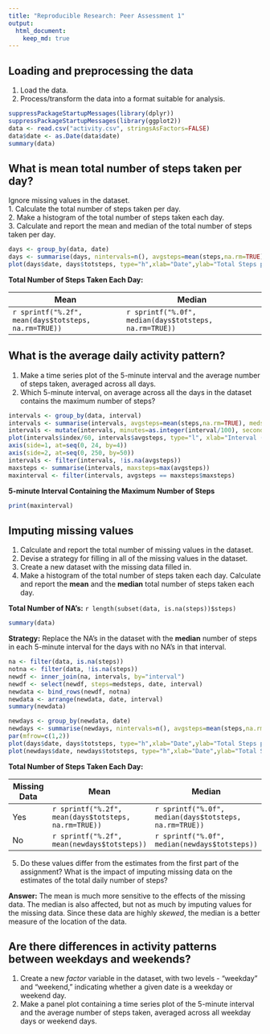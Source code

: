 ```yaml
---
title: "Reproducible Research: Peer Assessment 1"
output: 
  html_document:
    keep_md: true
---
```



## Loading and preprocessing the data

1. Load the data.  
2. Process/transform the data into a format suitable for analysis.  

```r
suppressPackageStartupMessages(library(dplyr))
suppressPackageStartupMessages(library(ggplot2))
data <- read.csv("activity.csv", stringsAsFactors=FALSE)
data$date <- as.Date(data$date)
summary(data)
```


## What is mean total number of steps taken per day?

Ignore missing values in the dataset.  
1. Calculate the total number of steps taken per day.  
2. Make a histogram of the total number of steps taken each day.  
3. Calculate and report the mean and median of the total number of steps taken per day.  

```r
days <- group_by(data, date)
days <- summarise(days, nintervals=n(), avgsteps=mean(steps,na.rm=TRUE), totsteps=nintervals*avgsteps)
plot(days$date, days$totsteps, type="h",xlab="Date",ylab="Total Steps per Day",main="Histogram - Total Number of Steps per Day")
```

__Total Number of Steps Taken Each Day:__  

   Mean   |   Median  
--------- | -----------  
`r sprintf("%.2f", mean(days$totsteps, na.rm=TRUE))` | `r sprintf("%.0f", median(days$totsteps, na.rm=TRUE))`  


## What is the average daily activity pattern?

1. Make a time series plot of the 5-minute interval and the average number of steps taken, averaged across all days.
2. Which 5-minute interval, on average across all the days in the dataset contains the maximum number of steps?
```r
intervals <- group_by(data, interval)
intervals <- summarise(intervals, avgsteps=mean(steps,na.rm=TRUE), medsteps=median(steps,na.rm=TRUE))
intervals <- mutate(intervals, minutes=as.integer(interval/100), seconds=(interval - 100*minutes), index=60*minutes + seconds)
plot(intervals$index/60, intervals$avgsteps, type="l", xlab="Interval (hours)", ylab="Average Steps", main="Daily Activity - Average Number of Steps", axes=FALSE)
axis(side=1, at=seq(0, 24, by=4))
axis(side=2, at=seq(0, 250, by=50))
intervals <- filter(intervals, !is.na(avgsteps))
maxsteps <- summarise(intervals, maxsteps=max(avgsteps))
maxinterval <- filter(intervals, avgsteps == maxsteps$maxsteps)
```

__5-minute Interval Containing the Maximum Number of Steps__  
```r
print(maxinterval)
```


## Imputing missing values

1. Calculate and report the total number of missing values in the dataset.  
2. Devise a strategy for filling in all of the missing values in the dataset.  
3. Create a new dataset with the missing data filled in.  
4. Make a histogram of the total number of steps taken each day.  Calculate and report the __mean__ and the __median__ total number of steps taken each day.  

__Total Number of NA's:__ `r length(subset(data, is.na(steps))$steps)`

```r
summary(data)
```

__Strategy:__
Replace the NA's in the dataset with the __median__ number of steps in each 5-minute interval for the days with no NA's in that interval.  

```r
na <- filter(data, is.na(steps))
notna <- filter(data, !is.na(steps))
newdf <- inner_join(na, intervals, by="interval")
newdf <- select(newdf, steps=medsteps, date, interval)
newdata <- bind_rows(newdf, notna)
newdata <- arrange(newdata, date, interval)
summary(newdata)
```

```r
newdays <- group_by(newdata, date)
newdays <- summarise(newdays, nintervals=n(), avgsteps=mean(steps,na.rm=TRUE), totsteps=nintervals*avgsteps)
par(mfrow=c(1,2))
plot(days$date, days$totsteps, type="h",xlab="Date",ylab="Total Steps per Day",main="Histogram - Missing Data")
plot(newdays$date, newdays$totsteps, type="h",xlab="Date",ylab="Total Steps per Day",main="Histogram - Cleaned Data")
```

__Total Number of Steps Taken Each Day:__  

Missing Data |   Mean   |   Median  
------------ | --------- | -----------  
Yes | `r sprintf("%.2f", mean(days$totsteps, na.rm=TRUE))` | `r sprintf("%.0f", median(days$totsteps, na.rm=TRUE))`  
No | `r sprintf("%.2f", mean(newdays$totsteps))` | `r sprintf("%.0f", median(newdays$totsteps))`  

5. Do these values differ from the estimates from the first part of the assignment? What is the impact of imputing missing data on the estimates of the total daily number of steps?  

__Answer:__ The mean is much more sensitive to the effects of the missing data.  The median is also affected, but not as much by imputing values for the missing data.  Since these data are highly _skewed_, the median is a better measure of the location of the data.  


## Are there differences in activity patterns between weekdays and weekends?

1. Create a new _factor_ variable in the dataset, with two levels - "weekday" and "weekend," indicating whether a given date is a weekday or weekend day.  
2. Make a panel plot containing a time series plot of the 5-minute interval and the average number of steps taken, averaged across all weekday days or weekend days.  

